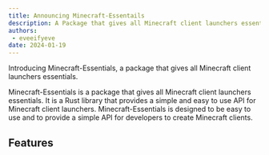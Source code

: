 ```yaml
---
title: Announcing Minecraft-Essentails
description: A Package that gives all Minecraft client launchers essentials
authors:
 - eveeifyeve
date: 2024-01-19
---
```





Introducing Minecraft-Essentials, a package that gives all Minecraft client launchers essentials.

Minecraft-Essentials is a package that gives all Minecraft client launchers essentials. It is a Rust library that provides a simple and easy to use API for Minecraft client launchers. Minecraft-Essentials is designed to be easy to use and to provide a simple API for developers to create Minecraft clients.

## Features

